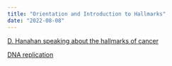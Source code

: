 ```yaml
---
title: "Orientation and Introduction to Hallmarks"
date: "2022-08-08"
---
```



[D. Hanahan speaking about the hallmarks of cancer](https://youtu.be/NWcv1r2cgII)

[DNA replication](https://www.youtube.com/watch?v=TNKWgcFPHqw)
